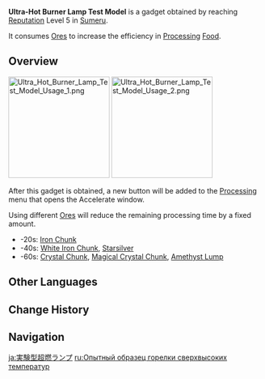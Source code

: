 {{Item Infobox
|id          = 220060
|image       = Item Ultra-Hot Burner Lamp Test Model.png
|type        = Gadgets
|invCategory = Precious Items
|quality     = 4
|effect      = A gadget that improves the efficiency of food [[processing]] by consuming [[minerals]].
|description = Young Akademiya researchers are accustomed to cooking with their experimental instruments. Someone invented an "Ultra-Hot Burner Lamp" that utilizes the energy of minerals to juice up the heat, all the better to save time and increase cooking efficiency.<br />The one you have is a test model for civilian use with power constraints and a dimmer flame, which should reduce its fire hazard rating. Even so, this convenient gadget is still perfectly capable of cooking jam and drying sausages with ease.
|reusable    = Yes
|usage       = Processing
|memento     = No
|source1     = Reach [[Reputation]] Level 5 in [[Sumeru]]
}}
'''Ultra-Hot Burner Lamp Test Model''' is a gadget obtained by reaching [[Reputation]] Level 5 in [[Sumeru]].

It consumes [[Ore]]s to increase the efficiency in [[Processing]] [[Food]].

==Overview==
[[File:Ultra Hot Burner Lamp Test Model Usage 1.png|200px|alt=The Accelerate button that appears when processing food]]
[[File:Ultra Hot Burner Lamp Test Model Usage 2.png|200px|alt=The Accelerate window with a choice of ore]]

After this gadget is obtained, a new button will be added to the [[Processing]] menu that opens the Accelerate window.

Using different [[Ore]]s will reduce the remaining processing time by a fixed amount.

* -20s: [[Iron Chunk]]
* -40s: [[White Iron Chunk]], [[Starsilver]]
* -60s: [[Crystal Chunk]], [[Magical Crystal Chunk]], [[Amethyst Lump]]

==Other Languages==
{{Other Languages
|en      = Ultra-Hot Burner Lamp Test Model
|zhs     = 试验型超燃灯
|zhs_rm  = Shìyàn-xíng Chāorán Dēng
|zht     = 試驗型超燃燈
|zht_rm  = Shìyàn-xíng Chāorán Dēng
|zh_tl   = Experimental Model Ultra-Burner Lamp
|ja      = 実験型超燃ランプ
|ja_rm   = Jikken-gata Chounen Ranpu{{Assumed}}
|ja_tl   = Experimental Model Ultra-Burner Lamp
|ko      = {{tt|특급|特級}} {{tt|가열|加熱}} 램프 프로토타입
|ko_rm   = Teukgeup Gayeol Raempeu Peurototaip
|ko_tl   = Special Heat Lamp Prototype
|es      = Lámpara de combustión experimental
|es_tl   = Experimental Combustion Lamp
|fr      = Modèle d'essai de lampe à ultra-brûleur
|fr_tl   = Ultra-Burner Lamp Test Model
|ru      = Опытный образец горелки сверхвысоких температур
|ru_tl   = Experimental Model of Ultra-High Temperatures Burner
|th      = ตะเกียงความร้อนสูงพิเศษรุ่นทดลอง
|th_rm   = 
|th_tl   = 
|vi      = Đèn Đốt Dạng Thí Nghiệm
|vi_tl   = 
|de      = Test-Ultrahitzelampe
|de_tl   = Trial Ultra-Heat Lamp
|id      = Ultra-Hot Burner Lamp Test Model
|pt      = Modelo Protótipo de Lanterna de Super-Combustão
|pt_tl   = 
|tr      = Aşırı Sıcak Lamba Test Modeli
|tr_tl   = 
|it      = Lampada sperimentale iper rovente
|it_tl   = 
}}

==Change History==
{{Change History|3.0}}

==Navigation==
{{Gadget Navbox}}

[[ja:実験型超燃ランプ]]
[[ru:Опытный образец горелки сверхвысоких температур]]